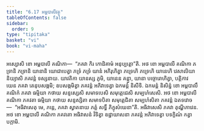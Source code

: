 ```yaml
---
title: "6.17 អម្ពបាលីវត្ថុ"
tableOfContents: false
sidebar:
  order: 9
type: "tipitaka"
basket: "vi"
book: "vi-maha"
---
```



<DynamicBreadcrumb />

<Division number="288" book="vi-maha">

<Paragraph number="1312" book="vi-maha">
អស្សោសិ ខោ អម្ពបាលី គណិកា—  “ភគវា កិរ កោដិគាមំ អនុប្បត្តោ”តិ. អថ ខោ អម្ពបាលី គណិកា ភទ្រានិ ភទ្រានិ យានានិ យោជាបេត្វា ភទ្រំ ភទ្រំ យានំ អភិរុហិត្វា ភទ្រេហិ ភទ្រេហិ យានេហិ វេសាលិយា និយ្យាសិ ភគវន្តំ ទស្សនាយ. យាវតិកា យានស្ស ភូមិ, យានេន គន្ត្វា, យានា បច្ចោរោហិត្វា, បត្តិកាវ យេន ភគវា តេនុបសង្កមិ; ឧបសង្កមិត្វា ភគវន្តំ អភិវាទេត្វា ឯកមន្តំ និសីទិ. ឯកមន្តំ និសិន្នំ ខោ អម្ពបាលឹ គណិកំ ភគវា ធម្មិយា កថាយ សន្ទស្សេសិ សមាទបេសិ សមុត្តេជេសិ សម្បហំសេសិ. អថ ខោ អម្ពបាលី គណិកា ភគវតា ធម្មិយា កថាយ សន្ទស្សិតា សមាទបិតា សមុត្តេជិតា សម្បហំសិតា ភគវន្តំ ឯតទវោច—  “អធិវាសេតុ មេ, ភន្តេ, ភគវា ស្វាតនាយ ភត្តំ សទ្ធឹ ភិក្ខុសំឃេនា”តិ. អធិវាសេសិ ភគវា តុណ្ហីភាវេន. អថ ខោ អម្ពបាលី គណិកា ភគវតោ អធិវាសនំ វិទិត្វា ឧដ្ឋាយាសនា ភគវន្តំ អភិវាទេត្វា បទក្ខិណំ កត្វា បក្កាមិ.
</Paragraph>
</Division>